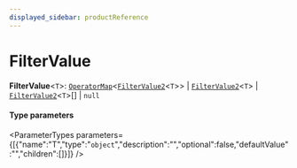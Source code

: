 ```yaml
---
displayed_sidebar: productReference
---
```



# FilterValue

 **FilterValue**<`T`\>: [`OperatorMap`](OperatorMap.mdx)<[`FilterValue2`](FilterValue2.mdx)<`T`\>\> \| [`FilterValue2`](FilterValue2.mdx)<`T`\> \| [`FilterValue2`](FilterValue2.mdx)<`T`\>[] \| ``null``

#### Type parameters

<ParameterTypes parameters={[{"name":"T","type":"`object`","description":"","optional":false,"defaultValue":"","children":[]}]} />
